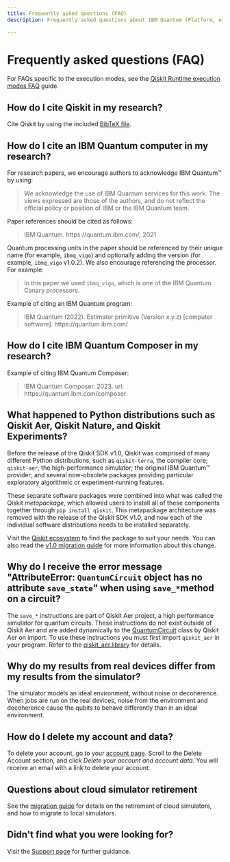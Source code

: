 ```yaml
---
title: Frequently asked questions (FAQ)
description: Frequently asked questions about IBM Quantum (Platform, or on IBM Cloud) or Qiskit Runtime

---
```


# Frequently asked questions (FAQ)

For FAQs specific to the execution modes, see the [Qiskit Runtime execution modes FAQ](/guides/execution-modes-faq) guide.

## How do I cite Qiskit in my research?

Cite Qiskit by using the included [BibTeX file](https://github.com/Qiskit/qiskit/blob/main/CITATION.bib).

## How do I cite an IBM Quantum computer in my research?

For research papers, we encourage authors to acknowledge IBM Quantum&trade; by using:

>    We acknowledge the use of IBM Quantum services for this work. The views expressed are those of the authors, and do not reflect the official policy or position of IBM or the IBM Quantum team.

Paper references should be cited as follows:

> IBM Quantum. https://<span>quantum.ibm.com</span>/, 2021

Quantum processing units in the paper should be referenced by their unique name (for example, `ibmq_vigo`) and optionally
adding the version (for example, `ibmq_vigo` v1.0.2).  We also encourage referencing the processor.
For example:

> In this paper we used `ibmq_vigo`, which is one of the IBM Quantum Canary processors.

Example of citing an IBM Quantum program:

> IBM Quantum (2022). Estimator primitive (Version x.y.z) [computer software]. https://<span>quantum.ibm.com</span>/

## How do I cite IBM Quantum Composer in my research?

Example of citing IBM Quantum Composer:

> IBM Quantum Composer. 2023. url: https://<span>quantum.ibm.com/composer</span>

## What happened to Python distributions such as Qiskit Aer, Qiskit Nature, and Qiskit Experiments?

Before the release of the Qiskit SDK v1.0, Qiskit was comprised of many different Python distributions, such as `qiskit-terra`, the compiler core; `qiskit-aer`, the high-performance simulator; the original IBM Quantum™ provider; and several now-obsolete packages providing particular exploratory algorithmic or experiment-running features. 

These separate software packages were combined into what was called the Qiskit *metapackage*, which allowed users to install all of these components together through `pip install qiskit`. This metapackage architecture was removed with the release of the Qiskit SDK v1.0, and now each of the individual software distributions needs to be installed separately. 

Visit the [Qiskit ecosystem](https://www.ibm.com/quantum/ecosystem) to find the package to suit your needs. You can also read the [v1.0 migration guide](/migration-guides/qiskit-1.0-installation#why-these-changes-happened) for more information about this change.

## Why do I receive the error message "AttributeError: `QuantumCircuit` object has no attribute `save_state`" when using `save_*`method on a circuit?
  
The `save_*` instructions are part of Qiskit Aer project,
a high performance simulator for quantum circuits. These instructions do not
exist outside of Qiskit Aer and are added dynamically to the
[QuantumCircuit](/api/qiskit/qiskit.circuit.QuantumCircuit#quantumcircuit-class) class by Qiskit Aer on import. To
use these instructions you must first import
`qiskit_aer` in your program. Refer
to the [qiskit_aer.library](https://qiskit.org/ecosystem/aer/apidocs/aer_library.html) for details.

## Why do my results from real devices differ from my results from the simulator?

The simulator models an ideal environment, without noise or decoherence. When jobs are run on the real devices, noise from the environment and decoherence cause the qubits to behave differently than in an ideal environment.

## How do I delete my account and data?

To delete your account, go to your [account page](https://quantum.ibm.com/account#delete-account). Scroll to the Delete Account section, and click *Delete your account and account data*. You will receive an email with a link to delete your account.

## Questions about cloud simulator retirement

See the [migration guide](/migration-guides/local-simulators) for details on the retirement of cloud simulators, and how to migrate to local simulators.

## Didn't find what you were looking for?

Visit the [Support page](/support) for further guidance.